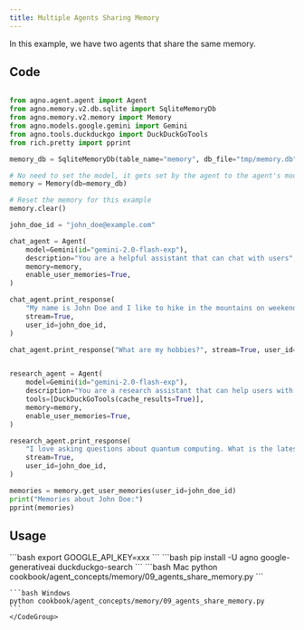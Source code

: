 ```yaml
---
title: Multiple Agents Sharing Memory
---
```

In this example, we have two agents that share the same memory.

## Code

```python cookbook/agent_concepts/memory/09_agents_share_memory.py

from agno.agent.agent import Agent
from agno.memory.v2.db.sqlite import SqliteMemoryDb
from agno.memory.v2.memory import Memory
from agno.models.google.gemini import Gemini
from agno.tools.duckduckgo import DuckDuckGoTools
from rich.pretty import pprint

memory_db = SqliteMemoryDb(table_name="memory", db_file="tmp/memory.db")

# No need to set the model, it gets set by the agent to the agent's model
memory = Memory(db=memory_db)

# Reset the memory for this example
memory.clear()

john_doe_id = "john_doe@example.com"

chat_agent = Agent(
    model=Gemini(id="gemini-2.0-flash-exp"),
    description="You are a helpful assistant that can chat with users",
    memory=memory,
    enable_user_memories=True,
)

chat_agent.print_response(
    "My name is John Doe and I like to hike in the mountains on weekends.",
    stream=True,
    user_id=john_doe_id,
)

chat_agent.print_response("What are my hobbies?", stream=True, user_id=john_doe_id)


research_agent = Agent(
    model=Gemini(id="gemini-2.0-flash-exp"),
    description="You are a research assistant that can help users with their research questions",
    tools=[DuckDuckGoTools(cache_results=True)],
    memory=memory,
    enable_user_memories=True,
)

research_agent.print_response(
    "I love asking questions about quantum computing. What is the latest news on quantum computing?",
    stream=True,
    user_id=john_doe_id,
)

memories = memory.get_user_memories(user_id=john_doe_id)
print("Memories about John Doe:")
pprint(memories)
```

## Usage

<Steps>
  <Snippet file="create-venv-step.mdx" />

  <Step title="Set your API key">
    ```bash
    export GOOGLE_API_KEY=xxx
    ```
  </Step>

  <Step title="Install libraries">
    ```bash
    pip install -U agno google-generativeai duckduckgo-search
    ```
  </Step>

  <Step title="Run Example">
    <CodeGroup>
    ```bash Mac
    python cookbook/agent_concepts/memory/09_agents_share_memory.py
    ```

    ```bash Windows
    python cookbook/agent_concepts/memory/09_agents_share_memory.py
    ```
    </CodeGroup>
  </Step>
</Steps>